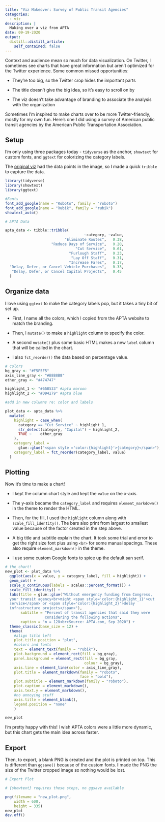 ```yaml
---
title: "Viz Makeover: Survey of Public Transit Agencies"
categories:
  - viz
description: |
  Making over a viz from APTA
date: 09-19-2020
output:
  distill::distill_article:
    self_contained: false
---
```

Context and audience mean so much for data visualization. On Twitter, I sometimes see charts that have great information but aren't optimized for the Twitter experience. Some common missed opportunities:

* They're too big, so the Twitter crop hides the important parts

* The title doesn't give the big idea, so it's easy to scroll on by

* The viz doesn't take advantage of branding to associate the analysis with the organization

Sometimes I'm inspired to make charts over to be more Twitter-friendly, mostly for my own fun. Here's one I did using a survey of American public transit agencies by the American Public Transportation Association.

## Setup

I'm only using three packages today - `tidyverse` as the anchor, `showtext` for custom fonts, and `ggtext` for colorizing the category labels.

The [original viz](https://www.apta.com/wp-content/uploads/APTA-Brief-Agency-Survey-Sept-2020.pdf) had the data points in the image, so I made a quick `tribble` to capture the data.

```r
library(tidyverse)
library(showtext)
library(ggtext)

#Fonts
font_add_google(name = "Roboto", family = "roboto")
font_add_google(name = "Rubik", family = "rubik")
showtext_auto()

# APTA Data

apta_data <- tibble::tribble(
                                    ~category, ~value,
                           "Eliminate Routes",   0.38,
                     "Reduce Days of Service",   0.20,
                                "Cut Service",   0.61,
                             "Furlough Staff",   0.23,
                              "Lay Off Staff",   0.31,
                             "Increase Fares",   0.17,
  "Delay, Defer, or Cancel Vehicle Purchases",   0.33,
   "Delay, Defer, or Cancel Capital Projects",   0.45
  )

```

## Organize data

I love using `ggtext` to make the category labels pop, but it takes a tiny bit of set up. 

* First, I name all the colors, which I copied from the APTA website to match the branding. 

* Then, I `mutate()` to make a `highlight` column to specify the color. 

* A second `mutate()` plus some basic HTML makes a new `label` column that will be called in the chart. 

* I also `fct_reorder()` the data based on percentage value.

```r

# colors
bg_gray <- "#F5F5F5"
axis_line_gray <- "#B8B8B8"
other_gray <- "#474747"

highlight_1 <- "#650533" #apta maroon
highlight_2 <- "#094279" #apta blue

#add in new columns re: color and labels

plot_data <- apta_data %>%
  mutate(
    highlight = case_when(
      category == "Cut Service" ~ highlight_1,
      str_detect(category, "Capital") ~ highlight_2,
      TRUE ~ 	other_gray
    ),
    category_label = 
      glue::glue("<span style ='color:{highlight}'>{category}</span>"),
    category_label = fct_reorder(category_label, value)
  )

```

## Plotting

Now it's time to make a chart! 

* I kept the column chart style and kept the `value` on the x-axis. 

* The y-axis became the `category_label` and requires `element_markdown()` in the theme to render the HTML.

* Then, for the fill, I used the `highlight` column along with `scale_fill_identity()`. The bars also print from largest to smallest value because of the factor created in the step above.

* A big title and subtitle explain the chart. It took some trial and error to get the right size font plus using `<br>` for some manual spacings. These also require `element_markdown()` in the theme.

* I use some custom Google fonts to spice up the default san serif.

```r

# the chart!
new_plot <- plot_data %>%
  ggplot(aes(x = value, y = category_label, fill = highlight)) +
  geom_col() +
  scale_x_continuous(labels = scales::percent_format()) +
  scale_fill_identity() +
  labs(title = glue::glue("Without emergency funding from Congress, 
  your transit agency<br>might <span style='color:{highlight_1}'>cut 
  service</span> or <span style='color:{highlight_2}'>delay 
  infrastructure projects</span>"),
       subtitle = "Percent of transit agencies that said they were 
                  considering the following actions",
       caption = "n = 128<br>Source: APTA.com, Sep 2020") +
  theme_classic(base_size = 12) +
  theme(
    #align title left
    plot.title.position = "plot",
    #colors and fonts
    text = element_text(family = "rubik"),
    plot.background = element_rect(fill = bg_gray),
    panel.background = element_rect(fill = bg_gray,
                                    colour = bg_gray),
    axis.line = element_line(color = axis_line_gray),
    plot.title = element_markdown(family = "roboto", 
                                  face = "bold"),
    plot.subtitle = element_markdown(family = "roboto"),
    plot.caption = element_markdown(), 
    axis.text.y = element_markdown(),
    #no annoying stuff
    axis.title = element_blank(),
    legend.position = "none"
    )

new_plot
```

I'm pretty happy with this! I wish APTA colors were a little more dynamic, but this chart gets the main idea across faster.

## Export

Then, to export, a blank PNG is created and the plot is printed on top. This is different than `ggsave()` because of the custom fonts. I made the PNG the size of the Twitter cropped image so nothing would be lost.

```r
# Export Plot

# {showtext} requires these steps, no ggsave available

png(filename = "new_plot.png",
    width = 600,
    height = 335)
new_plot
dev.off()

```



